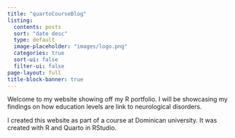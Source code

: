 ```yaml
---
title: "quartoCourseBlog"
listing:
  contents: posts
  sort: "date desc"
  type: default
  image-placeholder: "images/logo.png"
  categories: true
  sort-ui: false
  filter-ui: false
page-layout: full
title-block-banner: true
---
```


Welcome to my website showing off my R portfolio. I will be showcasing my findings on how education levels are link to neurological disorders.

I created this website as part of a course at Dominican university. It was created with R and Quarto in RStudio.
